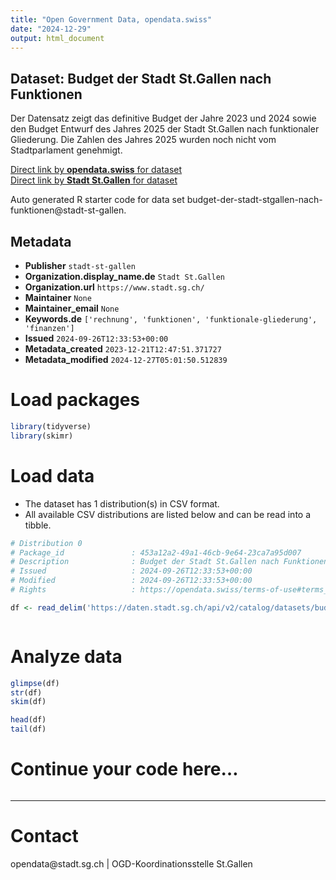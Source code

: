 ```yaml
---
title: "Open Government Data, opendata.swiss"
date: "2024-12-29"
output: html_document
---
```


## Dataset: Budget der Stadt St.Gallen nach Funktionen

Der Datensatz zeigt das definitive Budget der Jahre 2023 und 2024 sowie den Budget Entwurf des Jahres 2025 der Stadt St.Gallen nach funktionaler Gliederung. Die Zahlen des Jahres 2025 wurden noch nicht vom Stadtparlament genehmigt.

[Direct link by **opendata.swiss** for dataset](https://opendata.swiss/de/dataset/budget-der-stadt-st-gallen-nach-funktionen)<br>
[Direct link by **Stadt St.Gallen** for dataset](https://daten.stadt.sg.ch/explore/dataset/budget-der-stadt-stgallen-nach-funktionen/)

Auto generated R starter code for data set budget-der-stadt-stgallen-nach-funktionen@stadt-st-gallen.

## Metadata

- **Publisher** `stadt-st-gallen`
- **Organization.display_name.de** `Stadt St.Gallen`
- **Organization.url** `https://www.stadt.sg.ch/`
- **Maintainer** `None`
- **Maintainer_email** `None`
- **Keywords.de** `['rechnung', 'funktionen', 'funktionale-gliederung', 'finanzen']`
- **Issued** `2024-09-26T12:33:53+00:00`
- **Metadata_created** `2023-12-21T12:47:51.371727`
- **Metadata_modified** `2024-12-27T05:01:50.512839`


# Load packages

```r

library(tidyverse)
library(skimr)

```

# Load data

-   The dataset has 1 distribution(s) in CSV format.
-   All available CSV distributions are listed below and can be read into a tibble.

```r

# Distribution 0
# Package_id               : 453a12a2-49a1-46cb-9e64-23ca7a95d007
# Description              : Budget der Stadt St.Gallen nach Funktionen (csv)
# Issued                   : 2024-09-26T12:33:53+00:00
# Modified                 : 2024-09-26T12:33:53+00:00
# Rights                   : https://opendata.swiss/terms-of-use#terms_by

df <- read_delim('https://daten.stadt.sg.ch/api/v2/catalog/datasets/budget-der-stadt-stgallen-nach-funktionen/exports/csv?use_labels=true')



```

# Analyze data

```r

glimpse(df)
str(df)
skim(df)

head(df)
tail(df)

```

# Continue your code here...

```r

```

------------------------------------------------------------------------

# Contact

opendata@stadt.sg.ch | OGD-Koordinationsstelle St.Gallen
